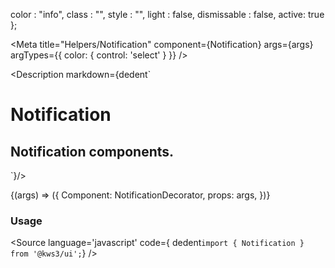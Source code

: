
  color : "info",
  class : "",
  style : "",
  light : false,
  dismissable : false,
  active: true
};

<Meta
  title="Helpers/Notification"
  component={Notification}
  args={args}
   argTypes={{
    color: {
      control: 'select'
    }
  }}
/>

<Description markdown={dedent`
# Notification
## Notification components.
`}/>

<Canvas>
  <Story
  name="Notification"
  args={args}
  >
  {(args) => ({
    Component: NotificationDecorator,
    props: args,
  })}
  </Story>
</Canvas>

<ArgsTable story="Notification" />

### Usage
<Source
  language='javascript'
  code={ dedent`import { Notification } from '@kws3/ui';`}
/>